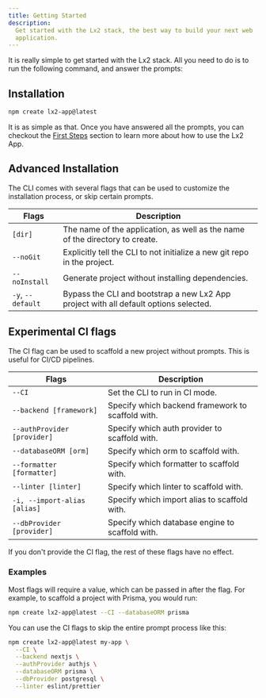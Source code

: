 ```yaml
---
title: Getting Started
description:
  Get started with the Lx2 stack, the best way to build your next web
  application.
---
```


It is really simple to get started with the Lx2 stack. All you need to do is to
run the following command, and answer the prompts:

## Installation

```bash
npm create lx2-app@latest
```

It is as simple as that. Once you have answered all the prompts, you can
checkout the [First Steps](/docs/first-steps) section to learn more about how to
use the Lx2 App.

## Advanced Installation

The CLI comes with several flags that can be used to customize the installation
process, or skip certain prompts.

| Flags             | Description                                                                           |
| ----------------- | ------------------------------------------------------------------------------------- |
| `[dir]`           | The name of the application, as well as the name of the directory to create.          |
| `--noGit`         | Explicitly tell the CLI to not initialize a new git repo in the project.              |
| `--noInstall`     | Generate project without installing dependencies.                                     |
| `-y`, `--default` | Bypass the CLI and bootstrap a new Lx2 App project with all default options selected. |

## Experimental CI flags

The CI flag can be used to scaffold a new project without prompts. This is
useful for CI/CD pipelines.

| Flags                        | Description                                       |
| ---------------------------- | ------------------------------------------------- |
| `--CI`                       | Set the CLI to run in CI mode.                    |
| `--backend [framework]`      | Specify which backend framework to scaffold with. |
| `--authProvider [provider]`  | Specify which auth provider to scaffold with.     |
| `--databaseORM [orm]`        | Specify which orm to scaffold with.               |
| `--formatter [formatter]`    | Specify which formatter to scaffold with.         |
| `--linter [linter]`          | Specify which linter to scaffold with.            |
| `-i, --import-alias [alias]` | Specify which import alias to scaffold with.      |
| `--dbProvider [provider]`    | Specify which database engine to scaffold with.   |

<Callout type="warning">
  If you don't provide the CI flag, the rest of these flags have no effect.
</Callout>

### Examples

Most flags will require a value, which can be passed in after the flag. For
example, to scaffold a project with Prisma, you would run:

```bash
npm create lx2-app@latest --CI --databaseORM prisma
```

You can use the CI flags to skip the entire prompt process like this:

```bash
npm create lx2-app@latest my-app \
  --CI \
  --backend nextjs \
  --authProvider authjs \
  --databaseORM prisma \
  --dbProvider postgresql \
  --linter eslint/prettier
```
